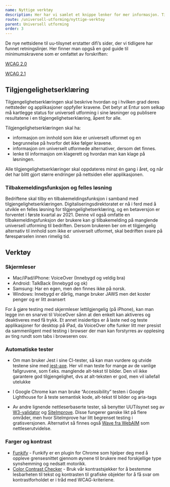 ```yaml
---
name: Nyttige verktøy
description: Her har vi samlet et knippe lenker for mer informasjon. Tilsynet for universell utforming av IKT har mange bra forklaringer, sjekklister og løsningsforslag.
route: /universell-utforming/nyttige-verktoy
parent: Universell utforming
order: 3
---
```



<PageHeader></PageHeader>

De nye nettsidene til uu-tilsynet erstatter difi’s sider, der vi tidligere har funnet retningslinjer. Her finner man opgså en god guide til minimumskravene som er omfattet av forskriften:

[WCAG 2.0](https://www.uutilsynet.no/wcag-standarden/wcag-20-standarden/86)

[WCAG 2.1](https://www.uutilsynet.no/webdirektivet-wad/wcag-21-standarden/140)

## Tilgjengelighetserklæring

Tilgjengelighetserklæringen skal beskrive hvordan og i hvilken grad deres nettsteder og applikasjoner oppfyller kravene. Det betyr at Entur som selkap må kartlegge status for universell utforming i sine løsninger og publisere resultatene i en tilgjengelighetserklæring, åpent for alle.

Tilgjengelighetserklæringen skal ha:

- informasjon om innhold som ikke er universelt utformet og en begrunnelse på hvorfor det ikke følger kravene.
- informasjon om universelt utformede alternativer, dersom det finnes.
- lenke til informasjon om klagerett og hvordan man kan klage på løsningen.

Alle tilgjengelighetserklæringer skal oppdateres minst én gang i året, og når det har blitt gjort større endringer på nettsiden eller applikasjonen.

### Tilbakemeldingsfunksjon og felles løsning

Bedriftene skal tilby en tilbakemeldingsfunksjon i samband med tilgjengelighetserklæringen. Digitaliseringsdirektoratet er nå i ferd med å utvikle en felles løsning for tilgjengelighetserklæring, og en betaversjon er forventet i første kvartal av 2021. Denne vil også omfatte en tilbakemeldingsfunksjon der brukere kan gi tilbakemelding på manglende universell utforming til bedriften. Dersom brukeren ber om et tilgjengelig alternativ til innhold som ikke er universelt utformet, skal bedriften svare på førespørselen innen rimelig tid.

## Verktøy

### Skjermleser

- Mac/iPad/iPhone: VoiceOver (Innebygd og veldig bra)
- Android: TalkBack (Innebygd og ok)
- Samsung: Har en egen, men den finnes ikke på norsk.
- Windows: Innebygd er dårlig, mange bruker JAWS men det koster penger og er litt avansert

For å gjøre testing med skjermleser lettilgjengelig (på iPhone), kan man legge inn en snarvei til VoiceOver sånn at den enkelt kan aktiveres og deaktiveres med få trykk.
Et annet insidertips er å laste ned og teste applikasjoner for desktop på iPad, da VoiceOver ofte funker litt mer presist da sammenligent med testing i browser der man kan forstyrres av opplesing av ting rundt som tabs i browseren osv.

### Automatiske tester

- Om man bruker Jest i sine CI-tester, så kan man vurdere og utvide testene sine med [jest-axe](https://github.com/nickcolley/jest-axe). Her vil man teste for mange av de vanlige fallgruvene, som f.eks. manglende alt-tekst til bilder. Den vil ikke garantere god tilgjengelighet, dvs at alt-teksten er god, men vil iallefall utelukke

- I Google Chrome kan man bruke “Accessibility” testen i Google Lighthouse for å teste semantisk kode, alt-tekst til bilder og aria-tags

- Av andre lignende nettleserbaserte tester, så benytter UUTilsynet seg av [W3-validator](https://validator.w3.org/) og [SiteImprove](https://siteimprove.com/). Disse fungerer ganske likt på flere områder, men hvor SiteImprove har litt begrenset testing i gratisversjonen. Alternativt så finnes også [Wave fra WebAIM](https://wave.webaim.org/extension/) som nettleserutvidelse.

### Farger og kontrast

- [Funkify](https://www.funkify.org/?v=f003c44deab6) - Funkify er en plugin for Chrome som hjelper deg med å oppleve grensesnittet gjennom øynene til brukere med forskjellige type synshemming og nedsatt motorikk.
- [Color Contrast Checker](/universell-utforming/kontrast-sjekker) - Bruk vår kontrastsjekker for å bestemme lesbarheten til tekst og kontrasten til grafiske objekter for å få svar om kontrastforholdet er i tråd med WCAG-kriteriene.

